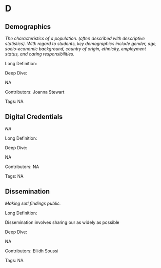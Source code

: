 #  D 
 
## Demographics

<dfn>The characteristics of a population. (often described with descriptive statistics). With regard to students, key demographics include gender, age, socio-economic background, country of origin, ethnicity, employment status, and caring responsibilities.</dfn>

Long Definition: 













Deep Dive:

NA

Contributors: Joanna Stewart

Tags: NA
 
## Digital Credentials

<dfn>NA</dfn>

Long Definition: 













Deep Dive:

NA

Contributors: NA

Tags: NA
 
## Dissemination

<dfn>Making sotl findings public.</dfn>

Long Definition: 

Dissemination involves sharing our  as widely as possible











Deep Dive:

NA

Contributors: Eilidh Soussi

Tags: NA
